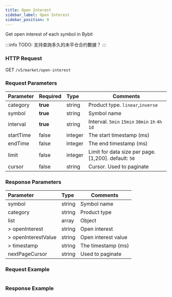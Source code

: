 ```yaml
---
title: Open Interest
sidebar_label: Open Interest
sidebar_position: 9
---
```


Get open interest of each symbol in Bybit

:::info
TODO: 支持查詢多久的未平仓合约數據？
:::

### HTTP Request
GET `/v5/market/open-interest`

### Request Parameters
| Parameter | Required | Type | Comments|
|:----- |:-------|:-----|------ |
|category |**true** |string |Product type. `linear`,`inverse` |
|symbol |<b>true</b> |string |Symbol name|
|interval |<b>true</b> |string |Interval. `5min` `15min` `30min` `1h` `4h` `1d` |
|startTime |false |integer |The start timestamp (ms) |
|endTime |false |integer |The end timestamp (ms) |
|limit |false |integer |Limit for data size per page. [1,200]. default: `50` |
|cursor |false |string |Cursor. Used to paginate |

### Response Parameters
| Parameter | Type | Comments|
|:----- |:-----|----- |
|symbol |string |Symbol name |
|category |string |Product type |
|list |array |Object |
|> openInterest |string |Open interest |
|> openInterestValue |string |Open interest value |
|> timestamp |string |The timestamp (ms) |
|nextPageCursor |string |Used to paginate |

### Request Example

<Tabs>
<TabItem value="console" label="Console">

```http
```

</TabItem>
</Tabs>

### Response Example

<Tabs>
<TabItem value="js linear" label="linear">

```javascript

```
</TabItem>
</Tabs>